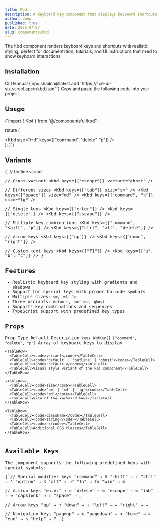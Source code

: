 ```yaml
---
title: Kbd
description: A keyboard key component that displays keyboard shortcuts and key combinations with authentic styling and proper symbols.
author: deep
published: true
date: 2025-07-27
slug: components/kbd
---
```


<ComponentPreview name="kbd" />

<InfoOut>The Kbd component renders keyboard keys and shortcuts with realistic styling, perfect for documentation, tutorials, and UI instructions that need to show keyboard interactions</InfoOut>

## Installation

<Tabs defaultValue="cli">
<TabsList>
<TabsTrigger value="cli">CLI</TabsTrigger>
  <TabsTrigger value="manual">Manual</TabsTrigger>
</TabsList>
<TabsContent value="cli">
<CopyCode>
      {`npx shadcn@latest add "https://ace-ui-six.vercel.app/r/kbd.json"`}
    </CopyCode>
</TabsContent>
<TabsContent value="manual">
<Steps>
<Step>Copy and paste the following code into your project.</Step>
<ComponentSource name="kbd" />
</Steps>
</TabsContent>
</Tabs>

## Usage

<CopyCode>
  {`import { Kbd } from "@/components/ui/kbd";

  return (
    <div className="flex items-center gap-3">
      <Kbd size="md" keys={["command", "delete", "p"]} />
    </div>
  );
}`}
</CopyCode>

## Variants

<CopyCode>
  {`
// Outline variant  
<Kbd keys={["shift", "enter"]} variant="outline" />

// Ghost variant
<Kbd keys={["escape"]} variant="ghost" />

// Different sizes
<Kbd keys={["tab"]} size="sm" />
<Kbd keys={["space"]} size="md" />
<Kbd keys={["command", "k"]} size="lg" />

// Single keys
<Kbd keys={["enter"]} />
<Kbd keys={["delete"]} />
<Kbd keys={["escape"]} />

// Multiple key combinations
<Kbd keys={["command", "shift", "p"]} />
<Kbd keys={["ctrl", "alt", "delete"]} />

// Arrow keys
<Kbd keys={["up"]} />
<Kbd keys={["down", "right"]} />

// Custom text keys
<Kbd keys={["F1"]} />
<Kbd keys={["a", "b", "c"]} />`}
</CopyCode>

## Features

-  Realistic keyboard key styling with gradients and shadows
-  Support for special keys with proper Unicode symbols
-  Multiple sizes: `sm`, `md`, `lg`
-  Three variants: `default`, `outline`, `ghost`
-  Supports key combinations and sequences
-  TypeScript support with predefined key types

## Props

<Table>
  <TableHeader>
    <TableRow>
      <TableHead>Prop</TableHead>
      <TableHead>Type</TableHead>
      <TableHead>Default</TableHead>
      <TableHead>Description</TableHead>
    </TableRow>
  </TableHeader>
  <TableBody>
    <TableRow>
      <TableCell><code>keys</code></TableCell>
      <TableCell><code>KbdKey[]</code></TableCell>
      <TableCell><code>["command", "delete", "p"]</code></TableCell>
      <TableCell>Array of keyboard keys to display</TableCell>
    </TableRow>
    
    <TableRow>
      <TableCell><code>variant</code></TableCell>
      <TableCell><code>'default' | 'outline' | 'ghost'</code></TableCell>
      <TableCell><code>'default'</code></TableCell>
      <TableCell>Visual style variant of the kbd component</TableCell>
    </TableRow>
   
    <TableRow>
      <TableCell><code>size</code></TableCell>
      <TableCell><code>'sm' | 'md' | 'lg'</code></TableCell>
      <TableCell><code>'md'</code></TableCell>
      <TableCell>Size of the keyboard keys</TableCell>
    </TableRow>
    
    <TableRow>
      <TableCell><code>className</code></TableCell>
      <TableCell><code>string</code></TableCell>
      <TableCell><code>—</code></TableCell>
      <TableCell>Additional CSS classes</TableCell>
    </TableRow>
    
  </TableBody>
</Table>

## Available Keys

The component supports the following predefined keys with special symbols:

<CopyCode>
  {`// Special modifier keys
"command" → ⌘
"shift" → ⇧  
"ctrl" → ⌃
"option" → ⌥
"alt" → ⎇
"fn" → fn
"win" → ⊞

// Action keys
"enter" → ⏎
"delete" → ⌫
"escape" → ⎋
"tab" → ⇥
"capslock" → ⇪
"space" → ␣

// Arrow keys
"up" → ↑
"down" → ↓
"left" → ←
"right" → →

// Navigation keys
"pageup" → ⇞
"pagedown" → ⇟
"home" → ⇱
"end" → ⇲
"help" → ?
`}
</CopyCode>